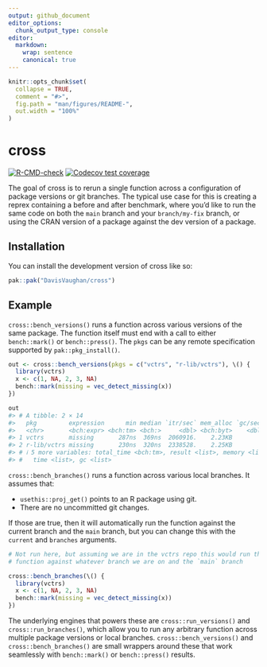 ```yaml
---
output: github_document
editor_options:
  chunk_output_type: console
editor:
  markdown:
    wrap: sentence
    canonical: true
---
```


<!-- README.md is generated from README.Rmd. Please edit that file -->

```r
knitr::opts_chunk$set(
  collapse = TRUE,
  comment = "#>",
  fig.path = "man/figures/README-",
  out.width = "100%"
)
```

# cross

<!-- badges: start -->

[![R-CMD-check](https://github.com/DavisVaughan/cross/actions/workflows/R-CMD-check.yaml/badge.svg)](https://github.com/DavisVaughan/cross/actions/workflows/R-CMD-check.yaml) [![Codecov test coverage](https://codecov.io/gh/DavisVaughan/cross/graph/badge.svg)](https://app.codecov.io/gh/DavisVaughan/cross)

<!-- badges: end -->

The goal of cross is to rerun a single function across a configuration of package versions or git branches.
The typical use case for this is creating a reprex containing a before and after benchmark, where you'd like to run the same code on both the `main` branch and your `branch/my-fix` branch, or using the CRAN version of a package against the dev version of a package.

## Installation

You can install the development version of cross like so:

``` r
pak::pak("DavisVaughan/cross")
```

## Example

`cross::bench_versions()` runs a function across various versions of the same package.
The function itself must end with a call to either `bench::mark()` or `bench::press()`.
The `pkgs` can be any remote specification supported by `pak::pkg_install()`.

```r
out <- cross::bench_versions(pkgs = c("vctrs", "r-lib/vctrs"), \() {
  library(vctrs)
  x <- c(1, NA, 2, 3, NA)
  bench::mark(missing = vec_detect_missing(x))
})

out
#> # A tibble: 2 × 14
#>   pkg         expression      min median `itr/sec` mem_alloc `gc/sec` n_itr  n_gc
#>   <chr>       <bch:expr> <bch:tm> <bch:>     <dbl> <bch:byt>    <dbl> <int> <dbl>
#> 1 vctrs       missing       287ns  369ns  2060916.    2.23KB        0 10000     0
#> 2 r-lib/vctrs missing       230ns  320ns  2338528.    2.25KB        0 10000     0
#> # ℹ 5 more variables: total_time <bch:tm>, result <list>, memory <list>,
#> #   time <list>, gc <list>
```

`cross::bench_branches()` runs a function across various local branches.
It assumes that:

-   `usethis::proj_get()` points to an R package using git.
-   There are no uncommitted git changes.

If those are true, then it will automatically run the function against the current branch and the `main` branch, but you can change this with the `current` and `branches` arguments.

```r
# Not run here, but assuming we are in the vctrs repo this would run the
# function against whatever branch we are on and the `main` branch

cross::bench_branches(\() {
  library(vctrs)
  x <- c(1, NA, 2, 3, NA)
  bench::mark(missing = vec_detect_missing(x))
})
```

The underlying engines that powers these are `cross::run_versions()` and `cross::run_branches()`, which allow you to run any arbitrary function across multiple package versions or local branches.
`cross::bench_versions()` and `cross::bench_branches()` are small wrappers around these that work seamlessly with `bench::mark()` or `bench::press()` results.
